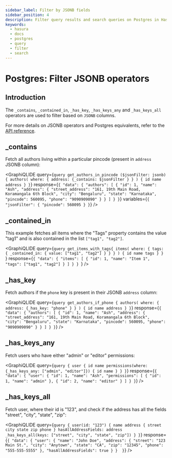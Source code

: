 ```yaml
---
sidebar_label: Filter by JSONB fields
sidebar_position: 4
description: Filter query results and search queries on Postgres in Hasura
keywords:
  - hasura
  - docs
  - postgres
  - query
  - filter
  - search
---
```



# Postgres: Filter JSONB operators

## Introduction

The `_contains`, `_contained_in`, `_has_key`, `_has_keys_any` and `_has_keys_all` operators are used to filter based on
`JSONB` columns.

For more details on JSONB operators and Postgres equivalents, refer to the
[API reference](/api-reference/graphql-api/query.mdx#jsonb-operators).

## \_contains

Fetch all authors living within a particular pincode (present in `address` JSONB column):

<GraphiQLIDE
  query={`query get_authors_in_pincode ($jsonFilter: jsonb){
  authors(
    where: {
      address: {_contains: $jsonFilter }
    }
  ) {
    id
    name
    address
  }
}`}
  response={`{
  "data": {
    "authors": [
      {
        "id": 1,
        "name": "Ash",
        "address": {
          "street_address": "161, 19th Main Road, Koramangala 6th Block",
          "city": "Bengaluru",
          "state": "Karnataka",
          "pincode": 560095,
          "phone": "9090909090"
        }
      }
    ]
  }
}`}
  variables={`{
  "jsonFilter": {
    "pincode": 560095
  }
}`}
/>

## \_contained_in

This example fetches all items where the "Tags" property contains the value "tag1" and is also contained in the list
`["tag1", "tag2"]`.

<GraphiQLIDE
  query={`query get_items_with_tags{
  items(
    where: {
      tags: {
        _contained_in: {
          value: ["tag1", "tag2"]
        }
      }
    }
  ) {
    id
    name
    tags
  }
}
`}
  response={`{
  "data": {
    "items": [
      {
        "id": 1,
        "name": "Item 1",
        "tags": ["tag1", "tag2"]
      }
    ]
  }
}
  `}
/>

## \_has_key

Fetch authors if the `phone` key is present in their JSONB `address` column:

<GraphiQLIDE
  query={`query get_authors_if_phone {
  authors(
    where: {
      address: {_has_key: "phone" }
    }
  ) {
    id
    name
    address
  }
}`}
  response={`{
  "data": {
    "authors": [
      {
        "id": 1,
        "name": "Ash",
        "address": {
          "street_address": "161, 19th Main Road, Koramangala 6th Block",
          "city": "Bengaluru",
          "state": "Karnataka",
          "pincode": 560095,
          "phone": "9090909090"
        }
      }
    ]
  }
}`}
/>

## \_has_keys_any

Fetch users who have either "admin" or "editor" permissions:

<GraphiQLIDE
  query={`query {
  user {
    id
    name
    permissions(where: {_has_keys_any: ["admin", "editor"]}) {
      id
      name
    }
  }
}`}
  response={`{
  "data": {
    "user": {
      "id": 1,
      "name": "Ash",
      "permissions": [
        {
          "id": 1,
          "name": "admin"
        },
        {
          "id": 2,
          "name": "editor"
        }
      ]
    }
  }`}
/>

## \_has_keys_all

Fetch user, where their id is "123", and check if the address has all the fields "street", "city", "state", "zip":

<GraphiQLIDE
  query={`query {
  user(id: "123") {
    name
    address {
      street
      city
      state
      zip
      phone
    }
    hasAllAddressFields: address _has_keys_all(keys: ["street", "city", "state", "zip"])
  }
}`}
  response={`{
    "data": {
      "user": {
        "name": "John Doe",
        "address": {
          "street": "123 Main St.",
          "city": "Anytown",
          "state": "CA",
          "zip": "12345",
          "phone": "555-555-5555"
        },
        "hasAllAddressFields": true
      }
    } 
  }`}
/>
